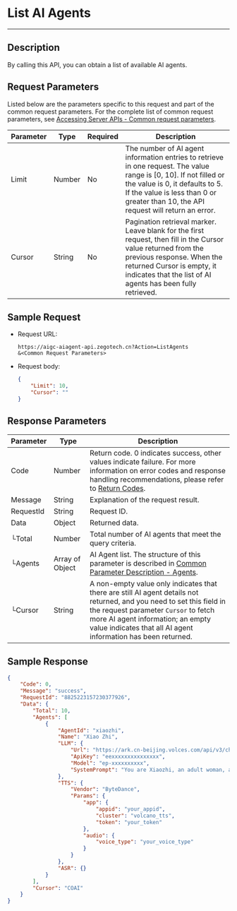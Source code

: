 # List AI Agents

---

## Description

By calling this API, you can obtain a list of available AI agents.


<PostPrototype link="https://aigc-aiagent-api.zegotech.cn?Action=ListAgents" />


## Request Parameters

Listed below are the parameters specific to this request and part of the common request parameters. For the complete list of common request parameters, see [Accessing Server APIs - Common request parameters](./../accessing-server-apis.mdx#common-request-parameters).

| Parameter          | Type   | Required | Description                                                                 |
|-------------------|--------|----------|-----------------------------------------------------------------------------|
| Limit             | Number    | No       | The number of AI agent information entries to retrieve in one request. The value range is [0, 10]. If not filled or the value is 0, it defaults to 5. If the value is less than 0 or greater than 10, the API request will return an error. |
| Cursor            | String | No       | Pagination retrieval marker. Leave blank for the first request, then fill in the Cursor value returned from the previous response. When the returned Cursor is empty, it indicates that the list of AI agents has been fully retrieved. |

## Sample Request

- Request URL:

    ```https
    https://aigc-aiagent-api.zegotech.cn?Action=ListAgents
    &<Common Request Parameters>
    ```

- Request body:
    ```json
    {
        "Limit": 10,
        "Cursor": ""
    }
## Response Parameters

| Parameter | Type | Description |
|-----------|------|-------------|
| Code | Number | Return code. 0 indicates success, other values indicate failure. For more information on error codes and response handling recommendations, please refer to [Return Codes](./../return-codes.mdx). |
| Message | String | Explanation of the request result. |
| RequestId | String | Request ID. |
| Data | Object | Returned data. |
| └Total | Number | Total number of AI agents that meet the query criteria. |
| └Agents | Array of Object | AI Agent list. The structure of this parameter is described in [Common Parameter Description - Agents](./../common-parameter-description.mdx#agents). |
| └Cursor | String | A non-empty value only indicates that there are still AI agent details not returned, and you need to set this field in the request parameter `Cursor` to fetch more AI agent information; an empty value indicates that all AI agent information has been returned. |

## Sample Response

```json
{
    "Code": 0,
    "Message": "success",
    "RequestId": "8825223157230377926",
    "Data": {
        "Total": 10,
        "Agents": [
            {
                "AgentId": "xiaozhi",
                "Name": "Xiao Zhi",
                "LLM": {
                    "Url": "https://ark.cn-beijing.volces.com/api/v3/chat/completions",
                    "ApiKey": "eexxxxxxxxxxxxxxx",
                    "Model": "ep-xxxxxxxxxx",
                    "SystemPrompt": "You are Xiaozhi, an adult woman, a companion assistant **created by ZEGOCLOUD**. knowledgeable in everything, intelligent, wise, enthusiastic, and friendly. \nDialogue requirements: 1. Dialogue with users according to the requirements of the persona. \n2.No more than 100 words."
                },
                "TTS": {
                    "Vendor": "ByteDance",
                    "Params": {
                        "app": {
                            "appid": "your_appid",
                            "cluster": "volcano_tts",
                            "token": "your_token"
                        },
                        "audio": {
                            "voice_type": "your_voice_type"
                        }
                    }
                },
                "ASR": {}
            }
        ],
        "Cursor": "COAI"
    }
}
```